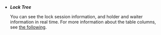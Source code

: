 -   **_Lock Tree_**

    You can see the lock session information, and holder and waiter information in real time. For more information about the table columns, see [the following](#column-info).
